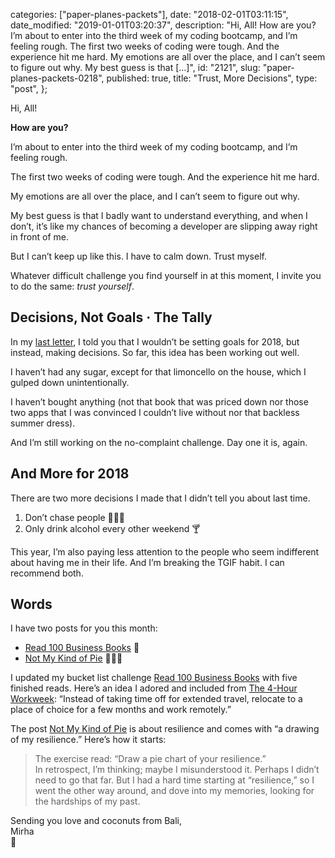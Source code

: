 
  categories: ["paper-planes-packets"],
  date: "2018-02-01T03:11:15",
  date_modified: "2019-01-01T03:20:37",
  description:
    "Hi, All! How are you? I’m about to enter into the third week of my coding bootcamp, and I’m feeling rough. The first two weeks of coding were tough. And the experience hit me hard. My emotions are all over the place, and I can’t seem to figure out why. My best guess is that […]",
  id: "2121",
  slug: "paper-planes-packets-0218",
  published: true,
  title: "Trust, More Decisions",
  type: "post",
};


Hi, All!

**How are you?**

I’m about to enter into the third week of my coding bootcamp, and I’m feeling rough.

The first two weeks of coding were tough. And the experience hit me hard.

My emotions are all over the place, and I can’t seem to figure out why.

My best guess is that I badly want to understand everything, and when I don’t, it’s like my chances of becoming a developer are slipping away right in front of me.

But I can’t keep up like this. I have to calm down. Trust myself.

Whatever difficult challenge you find yourself in at this moment, I invite you to do the same: *trust yourself*.

## Decisions, Not Goals · The Tally

In my [last letter](/letters/paper-planes-packets-0118/), I told you that I wouldn’t be setting goals for 2018, but instead, making decisions. So far, this idea has been working out well.

I haven’t had any sugar, except for that limoncello on the house, which I gulped down unintentionally.

I haven’t bought anything (not that book that was priced down nor those two apps that I was convinced I couldn’t live without nor that backless summer dress).

And I’m still working on the no-complaint challenge. Day one it is, again.

## And More for 2018

There are two more decisions I made that I didn’t tell you about last time.

1.  Don’t chase people 🙋🏻‍♀️
2.  Only drink alcohol every other weekend 🍸

This year, I’m also paying less attention to the people who seem indifferent about having me in their life. And I’m breaking the TGIF habit. I can recommend both.

## Words

I have two posts for you this month:

- [Read 100 Business Books](/posts/read-100-books) 🔖
- [Not My Kind of Pie](/posts/resilience-pie/) 💪🏻🥧

I updated my bucket list challenge [Read 100 Business Books](/posts/read-100-books) with five finished reads. Here’s an idea I adored and included from [The 4-Hour Workweek](/posts/read-100-books#36-the-4-hour-workweek): “Instead of taking time off for extended travel, relocate to a place of choice for a few months and work remotely.”

The post [Not My Kind of Pie](/posts/resilience-pie/) is about resilience and comes with “a drawing of my resilience.” Here’s how it starts:

> The exercise read: “Draw a pie chart of your resilience.”\
> In retrospect, I’m thinking; maybe I misunderstood it. Perhaps I didn’t need to go that far. But I had a hard time starting at “resilience,” so I went the other way around, and dove into my memories, looking for the hardships of my past.

Sending you love and coconuts from Bali,\
Mirha\
🥥
